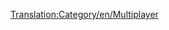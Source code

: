 [[Translation:Category/en/Multiplayer]]

{{en/Bilingual box| es
| Los artículos en español relacionados con el [[es/multijugador|sistema multijugador]] aparecen a continuación.
| Articles in Spanish dealing with [[en/Manual/Multiplayer]] are here.}}
